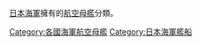 [[大日本帝国海軍|日本海軍]]擁有的[[航空母艦|航空母艦]]分類。
{{Commonscat|Aircraft carriers of Japan}}

[[Category:各國海軍航空母艦|Category:各國海軍航空母艦]]
[[Category:日本海軍艦船|Category:日本海軍艦船]]